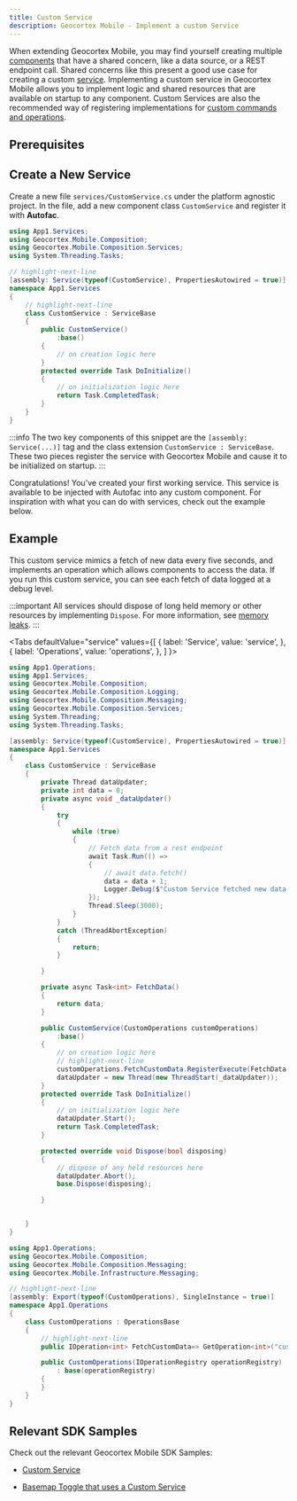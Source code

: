 ```yaml
---
title: Custom Service
description: Geocortex Mobile - Implement a custom Service
---
```



When extending Geocortex Mobile, you may find yourself creating multiple [components](configuration-components-services.mdx#components) that have a shared concern, like a data source, or a REST endpoint call. Shared concerns like this present a good use case for creating a custom [service](configuration-components-services.mdx#services).
Implementing a custom service in Geocortex Mobile allows you to implement logic and shared resources that are available on startup to any component. Custom Services are also the recommended way of registering implementations for [custom commands and operations](tutorial-implement-command-operation.mdx).

## Prerequisites

<QuickstartPrereqsSnippet />

## Create a New Service

Create a new file `services/CustomService.cs` under the platform agnostic project.
In the file, add a new component class `CustomService` and register it with **Autofac**.

<AutofacSnippet />

```csharp title="App1/App1/services/CustomService.cs"
using App1.Services;
using Geocortex.Mobile.Composition;
using Geocortex.Mobile.Composition.Services;
using System.Threading.Tasks;

// highlight-next-line
[assembly: Service(typeof(CustomService), PropertiesAutowired = true)]
namespace App1.Services
{
    // highlight-next-line
    class CustomService : ServiceBase
    {
        public CustomService()
            :base()
        {
            // on creation logic here
        }
        protected override Task DoInitialize()
        {
            // on initialization logic here
            return Task.CompletedTask;
        }
    }
}
```

:::info
The two key components of this snippet are the `[assembly: Service(...)]` tag and the class extension `CustomService : ServiceBase`. These two pieces register the service with Geocortex Mobile and cause it to be initialized on startup.
:::

Congratulations! You've created your first working service. This service is available to be injected with Autofac into any custom component. For inspiration with what you can do with services, check out the example below.

## Example

This custom service mimics a fetch of new data every five seconds, and implements an operation which allows components to access the data. If you run this custom service, you can see each fetch of data logged at a debug level.

:::important
All services should dispose of long held memory or other resources by implementing `Dispose`. For more information, see [memory leaks](sdk-memory-leaks.mdx).
:::

<Tabs defaultValue="service"
  values={[
    { label: 'Service', value: 'service', },
    { label: 'Operations', value: 'operations', },
  ]
}>
<TabItem value="service">

```csharp title="App1/App1/services/CustomService.cs"
using App1.Operations;
using App1.Services;
using Geocortex.Mobile.Composition;
using Geocortex.Mobile.Composition.Logging;
using Geocortex.Mobile.Composition.Messaging;
using Geocortex.Mobile.Composition.Services;
using System.Threading;
using System.Threading.Tasks;

[assembly: Service(typeof(CustomService), PropertiesAutowired = true)]
namespace App1.Services
{
    class CustomService : ServiceBase
    {
        private Thread dataUpdater;
        private int data = 0;
        private async void _dataUpdater()
        {
            try
            {
                while (true)
                {
                    // Fetch data from a rest endpoint
                    await Task.Run(() =>
                    {
                        // await data.fetch()
                        data = data + 1;
                        Logger.Debug($"Custom Service fetched new data. Current Value: {data}");
                    });
                    Thread.Sleep(3000);
                }
            }
            catch (ThreadAbortException)
            {
                return;
            }

        }

        private async Task<int> FetchData()
        {
            return data;
        }

        public CustomService(CustomOperations customOperations)
            :base()
        {
            // on creation logic here
            // highlight-next-line
            customOperations.FetchCustomData.RegisterExecute(FetchData, this);
            dataUpdater = new Thread(new ThreadStart(_dataUpdater));
        }
        protected override Task DoInitialize()
        {
            // on initialization logic here
            dataUpdater.Start();
            return Task.CompletedTask;
        }

        protected override void Dispose(bool disposing)
        {
            // dispose of any held resources here
            dataUpdater.Abort();
            base.Dispose(disposing);

        }


    }
}
```

</TabItem>
<TabItem value="operations">

```csharp title="App1/App1/services/CustomOperations.cs"
using App1.Operations;
using Geocortex.Mobile.Composition;
using Geocortex.Mobile.Composition.Messaging;
using Geocortex.Mobile.Infrastructure.Messaging;

// highlight-next-line
[assembly: Export(typeof(CustomOperations), SingleInstance = true)]
namespace App1.Operations
{
    class CustomOperations : OperationsBase
    {
        // highlight-next-line
        public IOperation<int> FetchCustomData=> GetOperation<int>("custom-data.fetch");

        public CustomOperations(IOperationRegistry operationRegistry)
            : base(operationRegistry)
        {
        }
    }
}

```

</TabItem>
</Tabs>

## Relevant SDK Samples

Check out the relevant Geocortex Mobile SDK Samples:

-   [Custom Service](https://github.com/geocortex/vertigis-mobile-samples/tree/master/Geocortex.Mobile.Samples/Geocortex.Mobile.Samples/Samples/Custom/Service)

-   [Basemap Toggle that uses a Custom Service](https://github.com/geocortex/vertigis-mobile-samples/tree/master/Geocortex.Mobile.Samples/Geocortex.Mobile.Samples/Samples/CustomSamples/BasemapToggle)
